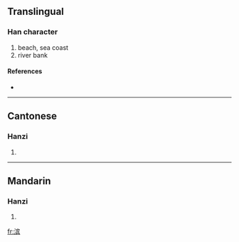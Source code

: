 {{also|濱}}
==Translingual==

===Han character===
{{Han char|rn=85|rad=水|as=10|sn=13|four=|canj=水十人金 (EJOC)}}

# beach, sea coast
# river bank

====References====
* {{Han ref|kx=0643.241|hdz=31708.040|uh=6EE8|ud=28392}}

----

==Cantonese==

===Hanzi===
{{yue-hanzi|jyut=|y=ban1|tra=濱}}

# {{defn|Cantonese}}

----

==Mandarin==

===Hanzi===
{{cmn-hanzi|tra=濱|pin=[[bīn]] ([[bin1]])|wg=pin<sup>1</sup>}}

# {{defn|Mandarin}}

[[fr:滨]]